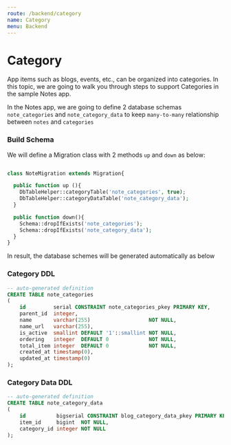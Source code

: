 ```yaml
---
route: /backend/category
name: Category
menu: Backend
---
```


# Category

App items such as blogs, events, etc., can be organized into categories. In this topic, we are going to walk you through steps to support Categories in the sample Notes app.

In the Notes app, we are going to define 2 database schemas `note_categories` and `note_category_data` to keep `many-to-many` relationship between `notes` and `categories`

### Build Schema

We will define a Migration class with 2 methods `up` and `down` as below:

```php

class NoteMigration extends Migration{

  public function up (){
    DbTableHelper::categoryTable('note_categories', true);
    DbTableHelper::categoryDataTable('note_category_data');
  }

  public function down(){
    Schema::dropIfExists('note_categories');
    Schema::dropIfExists('note_category_data');
  }
}

```

In result, the database schemes will be generated automatically as below

### Category DDL

```sql
-- auto-generated definition
CREATE TABLE note_categories
(
    id         serial CONSTRAINT note_categories_pkey PRIMARY KEY,
    parent_id  integer,
    name       varchar(255)                   NOT NULL,
    name_url   varchar(255),
    is_active  smallint DEFAULT '1'::smallint NOT NULL,
    ordering   integer  DEFAULT 0             NOT NULL,
    total_item integer  DEFAULT 0             NOT NULL,
    created_at timestamp(0),
    updated_at timestamp(0)
);
```

### Category Data DDL

```sql
-- auto-generated definition
CREATE TABLE note_category_data
(
    id          bigserial CONSTRAINT blog_category_data_pkey PRIMARY KEY,
    item_id     bigint  NOT NULL,
    category_id integer NOT NULL
);
```